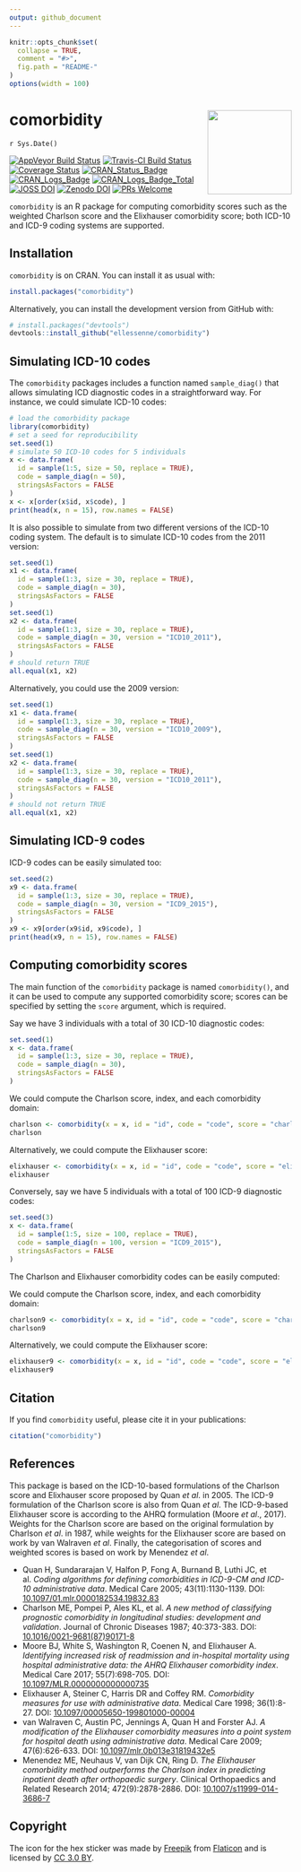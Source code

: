 ```yaml
---
output: github_document
---
```


<!-- README.md is generated from README.Rmd. Please edit that file -->

```r
knitr::opts_chunk$set(
  collapse = TRUE,
  comment = "#>",
  fig.path = "README-"
)
options(width = 100)
```

# comorbidity <img src="man/figures/hex.png" width = "150" align="right" />

`r Sys.Date()`

[![AppVeyor Build Status](https://ci.appveyor.com/api/projects/status/github/ellessenne/comorbidity?branch=master&svg=true)](https://ci.appveyor.com/project/ellessenne/comorbidity)
[![Travis-CI Build Status](https://travis-ci.org/ellessenne/comorbidity.svg?branch=master)](https://travis-ci.org/ellessenne/comorbidity)
[![Coverage Status](https://img.shields.io/codecov/c/github/ellessenne/comorbidity/master.svg)](https://codecov.io/github/ellessenne/comorbidity?branch=master)
[![CRAN_Status_Badge](http://www.r-pkg.org/badges/version/comorbidity)](https://cran.r-project.org/package=comorbidity)
[![CRAN_Logs_Badge](http://cranlogs.r-pkg.org/badges/comorbidity)](https://cran.r-project.org/package=comorbidity)
[![CRAN_Logs_Badge_Total](http://cranlogs.r-pkg.org/badges/grand-total/comorbidity)](https://cran.r-project.org/package=comorbidity)
[![JOSS DOI](http://joss.theoj.org/papers/10.21105/joss.00648/status.svg)](https://doi.org/10.21105/joss.00648)
[![Zenodo DOI](https://zenodo.org/badge/68221970.svg)](https://zenodo.org/badge/latestdoi/68221970)
[![PRs Welcome](https://img.shields.io/badge/PRs-welcome-brightgreen.svg)](http://makeapullrequest.com)

`comorbidity` is an R package for computing comorbidity scores such as the weighted Charlson score and the Elixhauser comorbidity score; both ICD-10 and ICD-9 coding systems are supported.

## Installation

`comorbidity` is on CRAN. You can install it as usual with:

```r
install.packages("comorbidity")
```

Alternatively, you can install the development version from GitHub with:

```r
# install.packages("devtools")
devtools::install_github("ellessenne/comorbidity")
```

## Simulating ICD-10 codes

The `comorbidity` packages includes a function named `sample_diag()` that allows simulating ICD diagnostic codes in a straightforward way. For instance, we could simulate ICD-10 codes:

```r
# load the comorbidity package
library(comorbidity)
# set a seed for reproducibility
set.seed(1)
# simulate 50 ICD-10 codes for 5 individuals
x <- data.frame(
  id = sample(1:5, size = 50, replace = TRUE),
  code = sample_diag(n = 50),
  stringsAsFactors = FALSE
)
x <- x[order(x$id, x$code), ]
print(head(x, n = 15), row.names = FALSE)
```

It is also possible to simulate from two different versions of the ICD-10 coding system. The default is to simulate ICD-10 codes from the 2011 version:

```r
set.seed(1)
x1 <- data.frame(
  id = sample(1:3, size = 30, replace = TRUE),
  code = sample_diag(n = 30),
  stringsAsFactors = FALSE
)
set.seed(1)
x2 <- data.frame(
  id = sample(1:3, size = 30, replace = TRUE),
  code = sample_diag(n = 30, version = "ICD10_2011"),
  stringsAsFactors = FALSE
)
# should return TRUE
all.equal(x1, x2)
```

Alternatively, you could use the 2009 version:

```r
set.seed(1)
x1 <- data.frame(
  id = sample(1:3, size = 30, replace = TRUE),
  code = sample_diag(n = 30, version = "ICD10_2009"),
  stringsAsFactors = FALSE
)
set.seed(1)
x2 <- data.frame(
  id = sample(1:3, size = 30, replace = TRUE),
  code = sample_diag(n = 30, version = "ICD10_2011"),
  stringsAsFactors = FALSE
)
# should not return TRUE
all.equal(x1, x2)
```

## Simulating ICD-9 codes

ICD-9 codes can be easily simulated too:

```r
set.seed(2)
x9 <- data.frame(
  id = sample(1:3, size = 30, replace = TRUE),
  code = sample_diag(n = 30, version = "ICD9_2015"),
  stringsAsFactors = FALSE
)
x9 <- x9[order(x9$id, x9$code), ]
print(head(x9, n = 15), row.names = FALSE)
```

## Computing comorbidity scores

The main function of the `comorbidity` package is named `comorbidity()`, and it can be used to compute any supported comorbidity score; scores can be specified by setting the `score` argument, which is required. 

Say we have 3 individuals with a total of 30 ICD-10 diagnostic codes:

```r
set.seed(1)
x <- data.frame(
  id = sample(1:3, size = 30, replace = TRUE),
  code = sample_diag(n = 30),
  stringsAsFactors = FALSE
)
```

We could compute the Charlson score, index, and each comorbidity domain:

```r
charlson <- comorbidity(x = x, id = "id", code = "code", score = "charlson_icd10")
charlson
```

Alternatively, we could compute the Elixhauser score:

```r
elixhauser <- comorbidity(x = x, id = "id", code = "code", score = "elixhauser_icd10")
elixhauser
```

Conversely, say we have 5 individuals with a total of 100 ICD-9 diagnostic codes:

```r
set.seed(3)
x <- data.frame(
  id = sample(1:5, size = 100, replace = TRUE),
  code = sample_diag(n = 100, version = "ICD9_2015"),
  stringsAsFactors = FALSE
)
```

The Charlson and Elixhauser comorbidity codes can be easily computed:

We could compute the Charlson score, index, and each comorbidity domain:

```r
charlson9 <- comorbidity(x = x, id = "id", code = "code", score = "charlson_icd9")
charlson9
```

Alternatively, we could compute the Elixhauser score:

```r
elixhauser9 <- comorbidity(x = x, id = "id", code = "code", score = "elixhauser_icd9")
elixhauser9
```


## Citation

If you find `comorbidity` useful, please cite it in your publications:

```r
citation("comorbidity")
```

## References

This package is based on the ICD-10-based formulations of the Charlson score and Elixhauser score proposed by Quan _et al_. in 2005. The ICD-9 formulation of the Charlson score is also from Quan _et al_. The ICD-9-based Elixhauser score is according to the AHRQ formulation (Moore _et al_., 2017). Weights for the Charlson score are based on the original formulation by Charlson _et al_. in 1987, while weights for the Elixhauser score are based on work by van Walraven _et al_. Finally, the categorisation of scores and weighted scores is based on work by Menendez _et al_.
 
* Quan H, Sundararajan V, Halfon P, Fong A, Burnand B, Luthi JC, et al. _Coding algorithms for defining comorbidities in ICD-9-CM and ICD-10 administrative data_. Medical Care 2005; 43(11):1130-1139. DOI: [10.1097/01.mlr.0000182534.19832.83](https://doi.org/10.1097/01.mlr.0000182534.19832.83)
* Charlson ME, Pompei P, Ales KL, et al. _A new method of classifying prognostic comorbidity in longitudinal studies: development and validation_. Journal of Chronic Diseases 1987; 40:373-383. DOI: [10.1016/0021-9681(87)90171-8](https://doi.org/10.1016/0021-9681(87)90171-8)
* Moore BJ, White S, Washington R, Coenen N, and Elixhauser A. _Identifying increased risk of readmission and in-hospital mortality using hospital administrative data: the AHRQ Elixhauser comorbidity index_. Medical Care 2017; 55(7):698-705. DOI: [10.1097/MLR.0000000000000735](https://doi.org/10.1097/MLR.0000000000000735)
* Elixhauser A, Steiner C, Harris DR and Coffey RM. _Comorbidity measures for use with administrative data_. Medical Care 1998; 36(1):8-27. DOI: [10.1097/00005650-199801000-00004 ](https://doi.org/10.1097/00005650-199801000-00004 )
* van Walraven C, Austin PC, Jennings A, Quan H and Forster AJ. _A modification of the Elixhauser comorbidity measures into a point system for hospital death using administrative data_. Medical Care 2009; 47(6):626-633.  DOI: [10.1097/mlr.0b013e31819432e5](https://doi.org/10.1097/mlr.0b013e31819432e5)
* Menendez ME, Neuhaus V, van Dijk CN, Ring D. _The Elixhauser comorbidity method outperforms the Charlson index in predicting inpatient death after orthopaedic surgery_. Clinical Orthopaedics and Related Research 2014; 472(9):2878-2886. DOI: [10.1007/s11999-014-3686-7](https://doi.org/10.1007/s11999-014-3686-7)

## Copyright

The icon for the hex sticker was made by [Freepik](http://www.freepik.com) from [Flaticon](https://www.flaticon.com) and is licensed by [CC 3.0 BY](http://creativecommons.org/licenses/by/3.0/).

